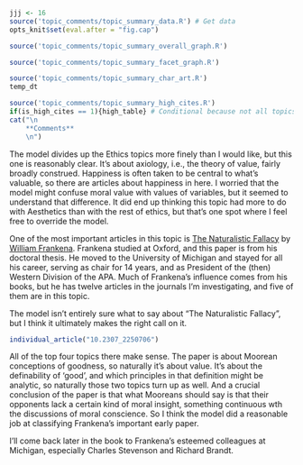 ```r
jjj <- 16
source('topic_comments/topic_summary_data.R') # Get data
opts_knit$set(eval.after = "fig.cap")
```

```r
source('topic_comments/topic_summary_overall_graph.R')
```

```r

source('topic_comments/topic_summary_facet_graph.R')
```

```r

source('topic_comments/topic_summary_char_art.R')
temp_dt
```

```r
source('topic_comments/topic_summary_high_cites.R')
if(is_high_cites == 1){high_table} # Conditional because not all topics have high cites
cat("\n
	**Comments**
	\n")
```

The model divides up the Ethics topics more finely than I would like, but this one is reasonably clear. It's about axiology, i.e., the theory of value, fairly broadly construed. Happiness is often taken to be central to what's valuable, so there are articles about happiness in here. I worried that the model might confuse moral value with values of variables, but it seemed to understand that difference. It did end up thinking this topic had more to do with Aesthetics than with the rest of ethics, but that's one spot where I feel free to override the model.

One of the most important articles in this topic is [The Naturalistic Fallacy](https://philpapers.org/rec/FRATNF) by [William Frankena](https://lsa.umich.edu/philosophy/undergraduates/prizes/william-k--frankena.html). Frankena studied at Oxford, and this paper is from his doctoral thesis. He moved to the University of Michigan and stayed for all his career, serving as chair for 14 years, and as President of the (then) Western Division of the APA. Much of Frankena's influence comes from his books, but he has twelve articles in the journals I'm investigating, and five of them are in this topic. 

The model isn't entirely sure what to say about "The Naturalistic Fallacy", but I think it ultimately makes the right call on it.


```r
individual_article("10.2307_2250706")
```


All of the top four topics there make sense. The paper is about Moorean conceptions of goodness, so naturally it's about value. It's about the definability of 'good', and which principles in that definition might be analytic, so naturally those two topics turn up as well. And a crucial conclusion of the paper is that what Mooreans should say is that their opponents lack a certain kind of moral insight, something continuous wth the discussions of moral conscience. So I think the model did a reasonable job at classifying Frankena's important early paper.

I'll come back later in the book to Frankena's esteemed colleagues at Michigan, especially Charles Stevenson and Richard Brandt.